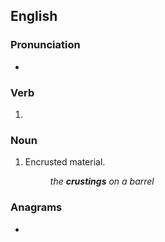 ==English==

===Pronunciation===
* {{IPA|/ˈkɹʌstɪŋ/|lang=en}}

===Verb===
{{head|en|present participle}}

# {{present participle of|crust|lang=en|nocat=1}}

===Noun===
{{en-noun}}

# Encrusted material.
#: ''the '''crustings''' on a barrel''

===Anagrams===
* {{anagrams|en|curtings}}